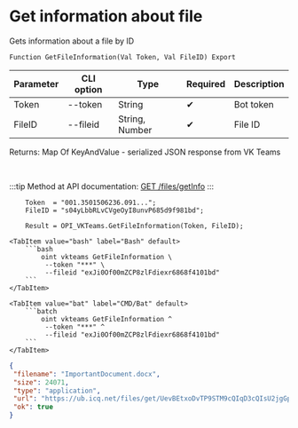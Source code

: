 ﻿---
sidebar_position: 3
description: Get information about file and other functions to work with VKTeams in the Open Integration Package, a free open-source integration library for 1C:Enterprise 8, OneScript and CLI
keywords: [1C, 1С, 1С:Enterprise, 1С:Enterprise 8.3, API, Integration, Services, Exchange, OneScript, CLI, VKTeams]
---


# Get information about file
 Gets information about a file by ID



`Function GetFileInformation(Val Token, Val FileID) Export`

  | Parameter | CLI option | Type | Required | Description |
  |-|-|-|-|-|
  | Token | --token | String | &#x2714; | Bot token |
  | FileID | --fileid | String, Number | &#x2714; | File ID |

  
  Returns:  Map Of KeyAndValue - serialized JSON response from VK Teams

<br/>

:::tip
Method at API documentation: [GET /files/getInfo](https://teams.vk.com/botapi/#/files/get_files_getInfo)
:::
<br/>



```bsl title="1C:Enterprise/OneScript code example"
    Token  = "001.3501506236.091...";
    FileID = "s04yLbbRLvCVgeOyI8unvP685d9f981bd";

    Result = OPI_VKTeams.GetFileInformation(Token, FileID);
```
 

 <Tabs>
  
    <TabItem value="bash" label="Bash" default>
        ```bash
            oint vkteams GetFileInformation \
             --token "***" \
             --fileid "exJi0Of00mZCP8zlFdiexr6868f4101bd"
        ```
    </TabItem>
  
    <TabItem value="bat" label="CMD/Bat" default>
        ```batch
            oint vkteams GetFileInformation ^
             --token "***" ^
             --fileid "exJi0Of00mZCP8zlFdiexr6868f4101bd"
        ```
    </TabItem>
</Tabs>


```json title="Result"
{
 "filename": "ImportantDocument.docx",
 "size": 24071,
 "type": "application",
 "url": "https://ub.icq.net/files/get/UevBEtxoDvTP9STM9cQIqD3cQIsU2jgGpNtxbSBlFdSiwSsu7INUFnIi7yRznGcZOvYiRHvmcGjlSRRIBSLheI78aN9IU8MS2Gcl8eGiMBiIii9BTFH1d8iCYIsl8bhIP5PnwS47uAEIC9JZb18v40xImk9cQI/ImportantDocument.docx",
 "ok": true
}
```

